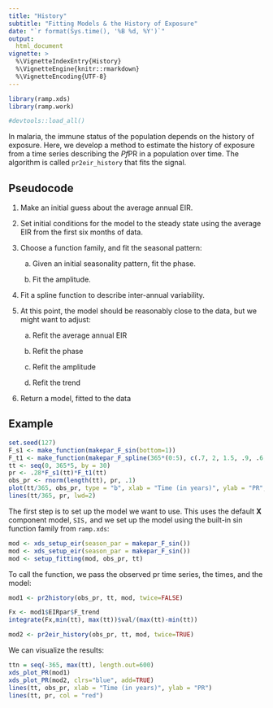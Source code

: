 ```yaml
---
title: "History" 
subtitle: "Fitting Models & the History of Exposure" 
date: "`r format(Sys.time(), '%B %d, %Y')`"
output:
  html_document 
vignette: >
  %\VignetteIndexEntry{History}
  %\VignetteEngine{knitr::rmarkdown}
  %\VignetteEncoding{UTF-8}
---
```


```r
library(ramp.xds)
library(ramp.work)
```


```r
#devtools::load_all()
```

In malaria, the immune status of the population depends on the history of exposure. Here, we develop a method to estimate the history of exposure from a time series describing the *Pf*PR in a population over time. The algorithm is called `pr2eir_history` that fits the signal. 

## Pseudocode

1. Make an initial guess about the average annual EIR. 

2. Set initial conditions for the model to the steady state using the average EIR from the first six months of data.  

3. Choose a function family, and fit the seasonal pattern: 

    a. Given an initial seasonality pattern, fit the phase.  
    
    b. Fit the amplitude.

4. Fit a spline function to describe inter-annual variability. 

5. At this point, the model should be reasonably close to the data, but we might want to adjust:

    a. Refit the average annual EIR
    
    b. Refit the phase 
    
    c. Refit the amplitude 
    
    c. Refit the trend 
    
6. Return a model, fitted to the data
    
## Example 

```r
set.seed(127)
F_s1 <- make_function(makepar_F_sin(bottom=1))
F_t1 <- make_function(makepar_F_spline(365*(0:5), c(.7, 2, 1.5, .9, .6, .8)))
tt <- seq(0, 365*5, by = 30)
pr <- .28*F_s1(tt)*F_t1(tt)
obs_pr <- rnorm(length(tt), pr, .1) 
plot(tt/365, obs_pr, type = "b", xlab = "Time (in years)", ylab = "PR", ylim = c(0,1))
lines(tt/365, pr, lwd=2) 
```


The first step is to set up the model we want to use. This uses the default **X** component model, `SIS,` and we set up the model using the built-in sin function family from `ramp.xds`: 

```r
mod <- xds_setup_eir(season_par = makepar_F_sin())
mod <- xds_setup_eir(season_par = makepar_F_sin())
mod <- setup_fitting(mod, obs_pr, tt)
```

To call the function, we pass the observed pr time series, the times, and the model:  

```r
mod1 <- pr2history(obs_pr, tt, mod, twice=FALSE)
```

```r
Fx <- mod1$EIRpar$F_trend
integrate(Fx,min(tt), max(tt))$val/(max(tt)-min(tt)) 
```


```r
mod2 <- pr2eir_history(obs_pr, tt, mod, twice=TRUE)
```

We can visualize the results: 

```r
ttn = seq(-365, max(tt), length.out=600)
xds_plot_PR(mod1)
xds_plot_PR(mod2, clrs="blue", add=TRUE)
lines(tt, obs_pr, xlab = "Time (in years)", ylab = "PR")
lines(tt, pr, col = "red")  
```


